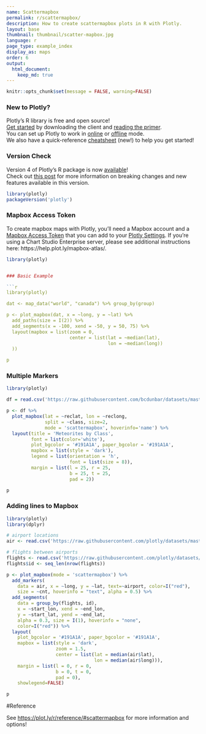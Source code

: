```yaml
---
name: Scattermapbox
permalink: r/scattermapbox/
description: How to create scattermapbox plots in R with Plotly.
layout: base
thumbnail: thumbnail/scatter-mapbox.jpg
language: r
page_type: example_index
display_as: maps
order: 6
output:
  html_document:
    keep_md: true
---
```


```r
knitr::opts_chunk$set(message = FALSE, warning=FALSE)
```
### New to Plotly?

Plotly's R library is free and open source!<br>
[Get started](https://plot.ly/r/getting-started/) by downloading the client and [reading the primer](https://plot.ly/r/getting-started/).<br>
You can set up Plotly to work in [online](https://plot.ly/r/getting-started/#hosting-graphs-in-your-online-plotly-account) or [offline](https://plot.ly/r/offline/) mode.<br>
We also have a quick-reference [cheatsheet](https://images.plot.ly/plotly-documentation/images/r_cheat_sheet.pdf) (new!) to help you get started!

### Version Check

Version 4 of Plotly's R package is now [available](https://plot.ly/r/getting-started/#installation)!<br>
Check out [this post](http://moderndata.plot.ly/upgrading-to-plotly-4-0-and-above/) for more information on breaking changes and new features available in this version.
```r
library(plotly)
packageVersion('plotly')
```

### Mapbox Access Token

To create mapbox maps with Plotly, you'll need a Mapbox account and a [Mapbox Access Token](https://www.mapbox.com/studio/) that you can add to your [Plotly Settings](https://plot.ly/settings/mapbox). If you're using a Chart Studio Enterprise server, please see additional instructions here: https://help.plot.ly/mapbox-atlas/.

```r
library(plotly)


### Basic Example

```r
library(plotly)

dat <- map_data("world", "canada") %>% group_by(group)

p <- plot_mapbox(dat, x = ~long, y = ~lat) %>%
  add_paths(size = I(2)) %>%
  add_segments(x = -100, xend = -50, y = 50, 75) %>%
  layout(mapbox = list(zoom = 0,
                       center = list(lat = ~median(lat),
                                     lon = ~median(long))
  ))

p
```

### Multiple Markers

```r
library(plotly)

df = read.csv('https://raw.githubusercontent.com/bcdunbar/datasets/master/meteorites_subset.csv')

p <- df %>%
  plot_mapbox(lat = ~reclat, lon = ~reclong,
              split = ~class, size=2,
              mode = 'scattermapbox', hoverinfo='name') %>%
  layout(title = 'Meteorites by Class',
         font = list(color='white'),
         plot_bgcolor = '#191A1A', paper_bgcolor = '#191A1A',
         mapbox = list(style = 'dark'),
         legend = list(orientation = 'h',
                       font = list(size = 8)),
         margin = list(l = 25, r = 25,
                       b = 25, t = 25,
                       pad = 2))

p
```

### Adding lines to Mapbox

```r
library(plotly)
library(dplyr)

# airport locations
air <- read.csv('https://raw.githubusercontent.com/plotly/datasets/master/2011_february_us_airport_traffic.csv')

# flights between airports
flights <- read.csv('https://raw.githubusercontent.com/plotly/datasets/master/2011_february_aa_flight_paths.csv')
flights$id <- seq_len(nrow(flights))

p <- plot_mapbox(mode = 'scattermapbox') %>%
  add_markers(
    data = air, x = ~long, y = ~lat, text=~airport, color=I("red"),
    size = ~cnt, hoverinfo = "text", alpha = 0.5) %>%
  add_segments(
    data = group_by(flights, id),
    x = ~start_lon, xend = ~end_lon,
    y = ~start_lat, yend = ~end_lat,
    alpha = 0.3, size = I(1), hoverinfo = "none",
    color=I("red")) %>%
  layout(
    plot_bgcolor = '#191A1A', paper_bgcolor = '#191A1A',
    mapbox = list(style = 'dark',
                  zoom = 1.5,
                  center = list(lat = median(air$lat),
                                lon = median(air$long))),
    margin = list(l = 0, r = 0,
                  b = 0, t = 0,
                  pad = 0),
    showlegend=FALSE)

p
```

#Reference

See [https://plot.ly/r/reference/#scattermapbox](https://plot.ly/r/reference/#scattermapbox) for more information and options!
